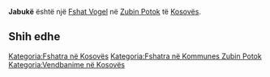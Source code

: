 {{Fshat në Kosovës
 | Emri                = Jabukë
| sqi_N_name = Jabukë
| sqi_N_FULL_NAME_RO = Jabukë
| sqi_N_FULL_NAME_ND_RO = Jabuke
| sqi_N_SORT_NAME_RG = JABUKE
| sqi_N_FULL_NAME_RG = Jabukë
| sqi_N_FULL_NAME_ND_RG = Jabuke
| srp_N_name = Jabuka
| srp_N_FULL_NAME_RO = Jabuka
| srp_N_FULL_NAME_ND_RO = Jabuka
| srp_N_SORT_NAME_RG = JABUKA
| srp_N_FULL_NAME_RG = Jabuka
| srp_N_FULL_NAME_ND_RG = Jabuka
| srp_NS_name = Јабука
| srp_NS_FULL_NAME_RO = Јабука
| srp_NS_FULL_NAME_ND_RO = Јабука
| srp_NS_SORT_NAME_RG = ЈАБУКА
| srp_NS_FULL_NAME_RG = Јабука
| srp_NS_FULL_NAME_ND_RG = Јабука

 | Emri (Rasa dhanore) = 
 | Figura              = 
 | Shteti              = Kosovo
 | Komuna              = Zubin Potok
 | Kodi postar         = 
 | Sipërfaqja          = 

 | Popullsia           = 

 | Regj. i popullsisë  = 
 | Dend. e popullsisë  = 
 | Faqja zyrtare       = 
 <!--- Koordinatat ----> 
 | Gjerësia            = 42.9025
 | Gjatësia            = 20.660278
 | Lartësia            = 
}}
'''Jabukë''' është një [[Fshat Vogel]] në [[Zubin Potok]] të [[Kosovës]].

<!-- == Gjeografia == -->
<!-- == Historia == -->
<!-- == Demografia == -->
== Shih edhe ==
{{Komuna Zubin Potok}}
{{Kosovo-Administrata-Cung}}

[[Kategoria:Fshatra në Kosovës]]
[[Kategoria:Fshatra në Kommunes Zubin Potok]]
[[Kategoria:Vendbanime në Kosovës]]